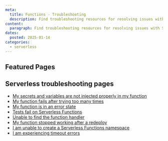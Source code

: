```yaml
---
meta:
  title: Functions - Troubleshooting
  description: Find troubleshooting resources for resolving issues with Scaleway Serverless Functions.
content:
  paragraph: Find troubleshooting resources for resolving issues with Scaleway Serverless Functions.
dates:
  posted: 2025-01-14
categories:
  - serverless
---
```


<ProductHeader
  productName="Serverless Functions troubleshooting"
  productLogo="functions"
  description="Find useful resources for resolving most issues with Scaleway Serverless Functions."
/>

## Featured Pages

<Grid>
    <DefaultCard 
      title="Serverless Functions FAQ"
      description="General info on Serverless Functions"
      url="/#"
      label="See more"
    />
    <DefaultCard 
      title="Serverless Functions limitations"
      description="Specifications and quotas"
      url="/#"
      label="See more"
    />
    <DefaultCard 
      title="Function handlers reference"
      description="Handler syntax and configuration"
      url="/#"
      label="See more"
    />
</Grid>
<Grid>
    <DefaultCard 
      title="Serverless Functions examples"
      description="Examples of Serverless Functions"
      url="/#"
      label="See more"
    />
    <DefaultCard 
      title="Serverless Functions runtimes"
      description="Infos on runtimes"
      url="/#"
      label="See more"
    />
    <DefaultCard 
      title="Function deployment methods"
      description="Different ways to deploy"
      url="/#"
      label="See more"
    />
</Grid>

## Serverless troubleshooting pages 

- [My secrets and variables are not injected properly in my function](/serverless-functions/troubleshooting/cannot-inject-secret-variable/)
- [My function fails after trying too many times](/serverless-functions/troubleshooting/too-many-retries/)
- [My function is in an error state](/serverless-functions/troubleshooting/function-in-error-state/)
- [Tests fail on Serverless Functions](/serverless-functions/troubleshooting/tests-fail-on-function/)
- [Unable to find the function handler](/serverless-functions/troubleshooting/handler-not-found/)
- [My function stopped working after a redeploy](/serverless-functions/troubleshooting/function-stopped-after-redeploy/)
- [I am unable to create a Serverless Functions namespace](/serverless-functions/troubleshooting/cannot-create-namespace/)
- [I am experiencing timeout errors](/serverless-functions/troubleshooting/timeout-error/)
